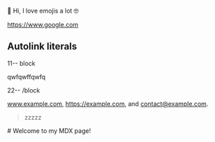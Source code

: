 
<p>👋 Hi, I love emojis a lot 🤓</p>

https://www.google.com

## Autolink literals

11-- block

qwfqwffqwfq

22-- /block

www.example.com, https://example.com, and contact@example.com.

<Blockquote>
zzzzz
</Blockquote>
# Welcome to my MDX page!